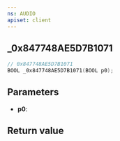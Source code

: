 ```yaml
---
ns: AUDIO
apiset: client
---
```

## _0x847748AE5D7B1071

```c
// 0x847748AE5D7B1071
BOOL _0x847748AE5D7B1071(BOOL p0);
```


## Parameters
* **p0**:

## Return value
